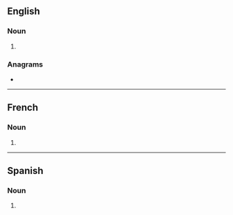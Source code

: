 ==English==

===Noun===
{{head|en|noun form}}

# {{plural of|senior|lang=en}}

===Anagrams===
* {{anagrams|en|a=einorss|Serinos|sonsier}}

----

==French==

===Noun===
{{head|fr|noun plural form|g=m}}

# {{plural of|senior|lang=fr}}

----

==Spanish==

===Noun===
{{head|es|noun form}}

# {{plural of|senior|lang=es}}